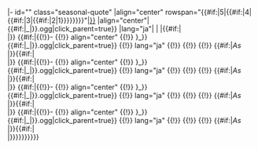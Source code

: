<includeonly>|- id="{{trim|{{{1|}}}}}" class="seasonal-quote"
|align="center" rowspan="{{#if:{{{ja5|}}}|5|{{#if:{{{ja4|}}}|4|{{#if:{{{ja3|}}}|3|{{#if:{{{ja2|}}}|2|1}}}}}}}}"|[[{{trim|{{{1|}}}}}]]
|align="center"|{{Audio|file={{trim|{{{1|}}}}}_{{trim|{{{season|{{#explode:{{PAGENAME}}|/|1}}}}}}}{{#if:{{{line|}}}|_{{trim|{{{line|}}}}}|}}.ogg|click_parent=true}}
|lang="ja"|{{trim|{{{ja|}}}}}
|{{trim|{{{en|}}}}}
|{{#if:{{{line|}}}|''{{trim|{{{line|}}}}}''<br>|}}{{trim|{{{note|}}}}}
{{#if:{{{ja2|}}}|{{!}}-
{{!}} align="center" {{!}} {{Audio|file={{trim|{{{2|{{{1|}}}}}}}}_{{trim|{{{season2|{{#explode:{{PAGENAME}}|/|1}}}}}}}{{#if:{{{line2|}}}|_{{trim|{{{line2|}}}}}|}}.ogg|click_parent=true}}
{{!}} lang="ja" {{!}} {{trim|{{{ja2|}}}}}
{{!}} {{trim|{{{en2|}}}}}
{{!}} {{#if:{{{2|}}}|''As {{trim|{{{2|}}}}}''<br>|}}{{#if:{{{line2|}}}|''{{trim|{{{line2|}}}}}''<br>|}}{{trim|{{{note2|}}}}}
{{#if:{{{ja3|}}}|{{!}}-
{{!}} align="center" {{!}} {{Audio|file={{trim|{{{2|{{{1|}}}}}}}}_{{trim|{{{season3|{{#explode:{{PAGENAME}}|/|1}}}}}}}{{#if:{{{line3|}}}|_{{trim|{{{line3|}}}}}|}}.ogg|click_parent=true}}
{{!}} lang="ja" {{!}} {{trim|{{{ja3|}}}}}
{{!}} {{trim|{{{en3|}}}}}
{{!}} {{#if:{{{2|}}}|''As {{trim|{{{2|}}}}}''<br>|}}{{#if:{{{line3|}}}|''{{trim|{{{line3|}}}}}''<br>|}}{{trim|{{{note3|}}}}}
{{#if:{{{ja4|}}}|{{!}}-
{{!}} align="center" {{!}} {{Audio|file={{trim|{{{2|{{{1|}}}}}}}}_{{trim|{{{season4|{{#explode:{{PAGENAME}}|/|1}}}}}}}{{#if:{{{line4|}}}|_{{trim|{{{line4|}}}}}|}}.ogg|click_parent=true}}
{{!}} lang="ja" {{!}} {{trim|{{{ja4|}}}}}
{{!}} {{trim|{{{en4|}}}}}
{{!}} {{#if:{{{2|}}}|''As {{trim|{{{2|}}}}}''<br>|}}{{#if:{{{line4|}}}|''{{trim|{{{line4|}}}}}''<br>|}}{{trim|{{{note4|}}}}}
{{#if:{{{ja5|}}}|{{!}}-
{{!}} align="center" {{!}} {{Audio|file={{trim|{{{2|{{{1|}}}}}}}}_{{trim|{{{season5|{{#explode:{{PAGENAME}}|/|1}}}}}}}{{#if:{{{line5|}}}|_{{trim|{{{line5|}}}}}|}}.ogg|click_parent=true}}
{{!}} lang="ja" {{!}} {{trim|{{{ja5|}}}}}
{{!}} {{trim|{{{en5|}}}}}
{{!}} {{#if:{{{2|}}}|''As {{trim|{{{2|}}}}}''<br>|}}{{#if:{{{line5|}}}|''{{trim|{{{line5|}}}}}''<br>|}}{{trim|{{{note5|}}}}}}}}}}}}}</includeonly>